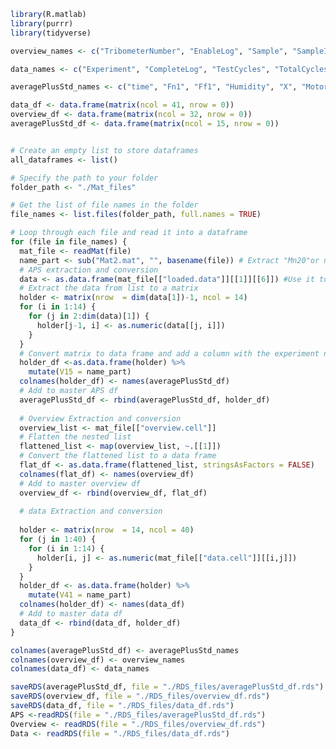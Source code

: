 


```r
library(R.matlab)
library(purrr)
library(tidyverse)
```


```r
overview_names <- c("TribometerNumber", "EnableLog", "Sample", "SampleID", "Project", "Countersample", "Load", "Date", "Stroke", "Velocity", "User", "Environment", "OtherDetails", "L", "W", "H", "initialmass", "initialmassWithHolder", "initialReferenceMass", "density", "Major1", "Percent1", "Minor2", "Percent2", "Minor3", "Percent3", "Minor4", "Percent4", "Minor5", "Percent5", "Minor6", "Percent6")

data_names <- c("Experiment", "CompleteLog", "TestCycles", "TotalCycles", "TestStroke", "TestDistance", "TotalDistance", "Date", "mass", "umass", "massWithHolder", "referenceMass", "V", "uV", "Fn", "FnStd", "FnD", "uFnD", "mu", "muStd", "KtotalMonte", "UKMonteTotal", "BKMonteTotal", "KtestMonteN2", "UKMonteN2", "BMonteN2", "KtestMonteN3", "UKMonteN3", "BMonteN3", "KtestMonteN4", "UKMonteN4", "BMonteN4","KtestMonteN5", "UKMonteN5", "BMonteN5", "uFn", "ud", "T", "x_RH", "x_O2", "Experiment_Name")

averagePlusStd_names <- c("time", "Fn1", "Ff1", "Humidity", "X", "MotorRev", "mu1", "time_std", "Fn1_std", "Ff1_std",      "Humidity_std", "X_std", "MotorRev_std", "mu1_std", "Experiment_Name")

data_df <- data.frame(matrix(ncol = 41, nrow = 0))
overview_df <- data.frame(matrix(ncol = 32, nrow = 0))
averagePlusStd_df <- data.frame(matrix(ncol = 15, nrow = 0))


# Create an empty list to store dataframes
all_dataframes <- list()
```


```r
# Specify the path to your folder
folder_path <- "./Mat_files"

# Get the list of file names in the folder
file_names <- list.files(folder_path, full.names = TRUE)

# Loop through each file and read it into a dataframe
for (file in file_names) {
  mat_file <- readMat(file)
  name_part <- sub("Mat2.mat", "", basename(file)) # Extract "Mn20"or name of experiment
  # APS extraction and conversion
  data <- as.data.frame(mat_file[["loaded.data"]][[1]][[6]]) #Use it to extract average Plus Stnd List form
  # Extract the data from list to a matrix
  holder <- matrix(nrow  = dim(data[1])-1, ncol = 14)
  for (i in 1:14) {
    for (j in 2:dim(data)[1]) {
      holder[j-1, i] <- as.numeric(data[[j, i]])
    }
  }
  # Convert matrix to data frame and add a column with the experiment name
  holder_df <-as.data.frame(holder) %>% 
    mutate(V15 = name_part) 
  colnames(holder_df) <- names(averagePlusStd_df)
  # Add to master APS df
  averagePlusStd_df <- rbind(averagePlusStd_df, holder_df)
  
  # Overview Extraction and conversion
  overview_list <- mat_file[["overview.cell"]]
  # Flatten the nested list
  flattened_list <- map(overview_list, ~.[[1]])
  # Convert the flattened list to a data frame
  flat_df <- as.data.frame(flattened_list, stringsAsFactors = FALSE)
  colnames(flat_df) <- names(overview_df)
  # Add to master overview df
  overview_df <- rbind(overview_df, flat_df)
  
  # data Extraction and conversion
  
  holder <- matrix(nrow  = 14, ncol = 40)
  for (j in 1:40) {
    for (i in 1:14) {
      holder[i, j] <- as.numeric(mat_file[["data.cell"]][[i,j]])
    }
  }
  holder_df <- as.data.frame(holder) %>% 
    mutate(V41 = name_part)
  colnames(holder_df) <- names(data_df)
  # Add to master data df
  data_df <- rbind(data_df, holder_df)
}

```


```r
colnames(averagePlusStd_df) <- averagePlusStd_names
colnames(overview_df) <- overview_names
colnames(data_df) <- data_names
```


```r
saveRDS(averagePlusStd_df, file = "./RDS_files/averagePlusStd_df.rds")
saveRDS(overview_df, file = "./RDS_files/overview_df.rds")
saveRDS(data_df, file = "./RDS_files/data_df.rds")
APS <-readRDS(file = "./RDS_files/averagePlusStd_df.rds")
Overview <- readRDS(file = "./RDS_files/overview_df.rds")
Data <- readRDS(file = "./RDS_files/data_df.rds")
```




